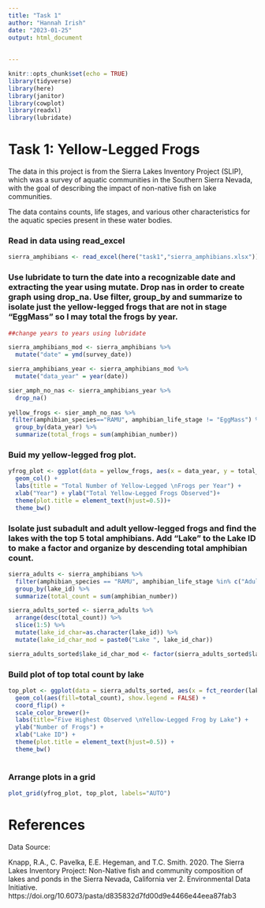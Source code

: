 ```yaml
---
title: "Task 1"
author: "Hannah Irish"
date: "2023-01-25"
output: html_document
   
  
---
```



```r
knitr::opts_chunk$set(echo = TRUE)
library(tidyverse)
library(here)
library(janitor)
library(cowplot)
library(readxl)
library(lubridate)
```


# **Task 1: Yellow-Legged Frogs**


The data in this project is from the Sierra Lakes Inventory Project (SLIP), which was a survey of aquatic communities in the Southern Sierra Nevada, with the goal of describing the impact of non-native fish on lake communities. 

The data contains counts, life stages, and various other characteristics for the aquatic species present in these water bodies.

### Read in data using read_excel
```r
sierra_amphibians <- read_excel(here("task1","sierra_amphibians.xlsx"))
```


### Use lubridate to turn the date into a recognizable date and extracting the year using mutate. Drop nas in order to create graph using drop_na. Use filter, group_by and summarize to isolate just the yellow-legged frogs that are not in stage "EggMass" so I may total the frogs by year.
```r

##change years to years using lubridate

sierra_amphibians_mod <- sierra_amphibians %>%
  mutate("date" = ymd(survey_date))

sierra_amphibians_year <- sierra_amphibians_mod %>%
  mutate("data_year" = year(date))

sier_amph_no_nas <- sierra_amphibians_year %>%
  drop_na()
  
yellow_frogs <- sier_amph_no_nas %>%
 filter(amphibian_species=="RAMU", amphibian_life_stage != "EggMass") %>%
  group_by(data_year) %>%
  summarize(total_frogs = sum(amphibian_number))

```

### Buid my yellow-legged frog plot.
```r

yfrog_plot <- ggplot(data = yellow_frogs, aes(x = data_year, y = total_frogs)) + 
  geom_col() + 
  labs(title = "Total Number of Yellow-Legged \nFrogs per Year") +
  xlab("Year") + ylab("Total Yellow-Legged Frogs Observed")+
  theme(plot.title = element_text(hjust=0.5))+
  theme_bw()

```


### Isolate just subadult and adult yellow-legged frogs and find the lakes with the top 5 total amphibians. Add "Lake" to the Lake ID to make a factor and organize by descending total amphibian count.
```r
sierra_adults <- sierra_amphibians %>%
  filter(amphibian_species == "RAMU", amphibian_life_stage %in% c("Adult", "SubAdult")) %>%
  group_by(lake_id) %>%
  summarize(total_count = sum(amphibian_number))

sierra_adults_sorted <- sierra_adults %>%
  arrange(desc(total_count)) %>%
  slice(1:5) %>%
  mutate(lake_id_char=as.character(lake_id)) %>%
  mutate(lake_id_char_mod = paste0("Lake ", lake_id_char))

sierra_adults_sorted$lake_id_char_mod <- factor(sierra_adults_sorted$lake_id_char_mod)

```

### Build plot of top total count by lake
```r
top_plot <- ggplot(data = sierra_adults_sorted, aes(x = fct_reorder(lake_id_char_mod, desc(total_count)), y = total_count)) + 
  geom_col(aes(fill=total_count), show.legend = FALSE) +
  coord_flip() +
  scale_color_brewer()+
  labs(title="Five Highest Observed \nYellow-Legged Frog by Lake") +
  ylab("Number of Frogs") +
  xlab("Lake ID") +
  theme(plot.title = element_text(hjust=0.5)) +
  theme_bw()
  

```

### Arrange plots in a grid
```r
plot_grid(yfrog_plot, top_plot, labels="AUTO")
```

# **References**

Data Source:

Knapp, R.A., C. Pavelka, E.E. Hegeman, and T.C. Smith. 2020. The Sierra Lakes Inventory Project: Non-Native fish and community composition of lakes and ponds in the Sierra Nevada, California ver 2. Environmental Data Initiative. https://doi.org/10.6073/pasta/d835832d7fd00d9e4466e44eea87fab3